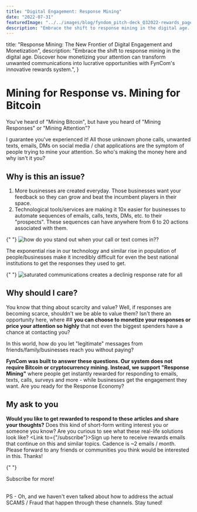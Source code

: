 ```yaml
---
title: "Digital Engagement: Response Mining"
date: "2022-07-31"
featuredImage: "../../images/blog/fyndom_pitch-deck_Q32022-rewards_page.png"
description: "Embrace the shift to response mining in the digital age. Discover how monetizing your attention can transform unwanted communications into lucrative opportunities with FynCom's innovative rewards system."
---
```



  title:
    "Response Mining: The New Frontier of Digital Engagement and Monetization",
  description:
    "Embrace the shift to response mining in the digital age. Discover how monetizing your attention can transform unwanted communications into lucrative opportunities with FynCom's innovative rewards system.",
}

<Wrapper seo={meta}>

# Mining for Response vs. Mining for Bitcoin

You've heard of "Mining Bitcoin", but have you heard of "Mining Responses" or "Mining Attention"?

I guarantee you've experienced it! All those unknown phone calls, unwanted texts, emails, DMs on social media / chat applications are the symptom of people trying to mine your attention. So who's making the money here and why isn't it you?

## **Why is this an issue?**

1. More businesses are created everyday. Those businesses want your feedback so they can grow and beat the incumbent players in their space.
2. Technological tools/services are making it 10x easier for businesses to automate sequences of emails, calls, texts, DMs, etc. to their "prospects". These sequences can have anywhere from 6 to 20 actions associated with them.

{" "}
<img
  src={attentionFragmented}
  alt="how do you stand out when your call or text comes in??"
/>

The exponential rise in our technology and similar rise in population of people/businesses make it incredibly difficult for even the best national institutions to get the responses they used to get.

{" "}
<img
  src={decliningResponses}
  alt="saturated communications creates a declinig response rate for all"
/>

## **Why should I care?**

You know that thing about scarcity and value? Well, if responses are becoming scarce, shouldn't we be able to value them? Isn't there an opportunity here, where ## **you can choose to monetize your responses or price your attention so highly** that not even the biggest spenders have a chance at contacting you?

In this world, how do you let "legitimate" messages from friends/family/businesses reach you without paying?

**FynCom was built to answer these questions. Our system does not require Bitcoin or cryptocurrency mining. Instead, we support "Response Mining"** where people get instantly rewarded for responding to emails, texts, calls, surveys and more - while businesses get the engagement they want. Are you ready for the Response Economy?

[//]: # "todo: fix this link"

## **My ask to you**

**Would you like to get rewarded to respond to these articles and share your thoughts?** Does this kind of short-form writing interest you or someone you know? Are you curious to see what these real-life solutions look like? <Link to={"/subscribe"}>Sign up here to receive rewards emails</Link> that continue on this and similar topics. Cadence is ~2 emails / month. Please forward to any friends or communities you think would be interested in this. Thanks!

{" "}
<div className="button-container">
  <Link className="learn-more-btn cash centered" to="/subscribe">
    Subscribe for more!
  </Link>
</div> <br />

PS - Oh, and we haven't even talked about how to address the actual SCAMS / Fraud that happen through these channels. Stay tuned!

</Wrapper>
